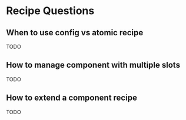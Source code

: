# Recipe Questions

## When to use config vs atomic recipe

TODO

## How to manage component with multiple slots

TODO

## How to extend a component recipe

TODO
